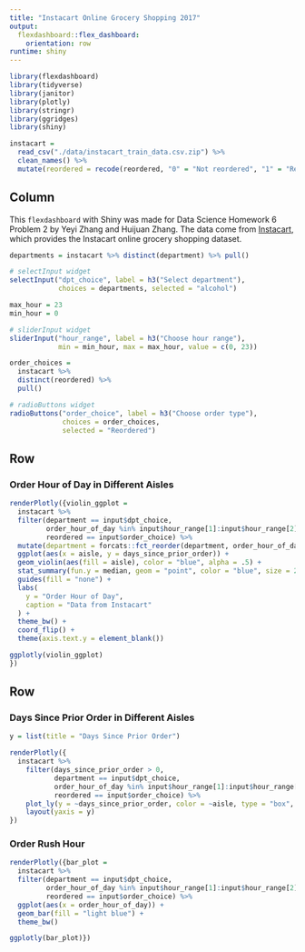 ```yaml
---
title: "Instacart Online Grocery Shopping 2017"
output: 
  flexdashboard::flex_dashboard:
    orientation: row
runtime: shiny
---
```


```r
library(flexdashboard)
library(tidyverse)
library(janitor)
library(plotly)
library(stringr)
library(ggridges)
library(shiny)

instacart = 
  read_csv("./data/instacart_train_data.csv.zip") %>% 
  clean_names() %>% 
  mutate(reordered = recode(reordered, "0" = "Not reordered", "1" = "Reordered"))
```

Column {.sidebar}
-----------------------------------------------------------------------

This `flexdashboard` with Shiny was made for Data Science Homework 6 Problem 2 by Yeyi Zhang and Huijuan Zhang. The data come from [Instacart](http://jeffgoldsmith.com/DSI/dataset_instacart.html), which provides the Instacart online grocery shopping dataset.

```r
departments = instacart %>% distinct(department) %>% pull()

# selectInput widget
selectInput("dpt_choice", label = h3("Select department"),
            choices = departments, selected = "alcohol")

max_hour = 23
min_hour = 0

# sliderInput widget
sliderInput("hour_range", label = h3("Choose hour range"),
            min = min_hour, max = max_hour, value = c(0, 23))

order_choices = 
  instacart %>%
  distinct(reordered) %>% 
  pull()

# radioButtons widget
radioButtons("order_choice", label = h3("Choose order type"),
             choices = order_choices,
             selected = "Reordered")
```

Row
-----------------------------------------------------------------------

### Order Hour of Day in Different Aisles

```r
renderPlotly({violin_ggplot = 
  instacart %>%
  filter(department == input$dpt_choice,
         order_hour_of_day %in% input$hour_range[1]:input$hour_range[2],
         reordered == input$order_choice) %>% 
  mutate(department = forcats::fct_reorder(department, order_hour_of_day, fun = IQR)) %>%
  ggplot(aes(x = aisle, y = days_since_prior_order)) +
  geom_violin(aes(fill = aisle), color = "blue", alpha = .5) +
  stat_summary(fun.y = median, geom = "point", color = "blue", size = 2) +
  guides(fill = "none") +
  labs(
    y = "Order Hour of Day",
    caption = "Data from Instacart"
  ) +
  theme_bw() +
  coord_flip() +
  theme(axis.text.y = element_blank())

ggplotly(violin_ggplot)
})
```

Row {.tabset .tabset-fade}
-----------------------------------------------------------------------

### Days Since Prior Order in Different Aisles

```r
y = list(title = "Days Since Prior Order")

renderPlotly({
  instacart %>%
    filter(days_since_prior_order > 0, 
           department == input$dpt_choice,
           order_hour_of_day %in% input$hour_range[1]:input$hour_range[2],
           reordered == input$order_choice) %>%
    plot_ly(y = ~days_since_prior_order, color = ~aisle, type = "box", colors = "Set1") %>% 
    layout(yaxis = y)
})
```

### Order Rush Hour

```r
renderPlotly({bar_plot = 
  instacart %>% 
  filter(department == input$dpt_choice,
         order_hour_of_day %in% input$hour_range[1]:input$hour_range[2],
         reordered == input$order_choice) %>%
  ggplot(aes(x = order_hour_of_day)) +
  geom_bar(fill = "light blue") +
  theme_bw()

ggplotly(bar_plot)})
```